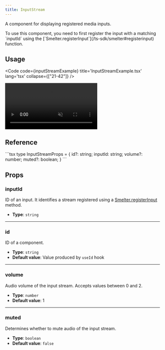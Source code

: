 ```yaml
---
title: InputStream
---
```


A component for displaying registered media inputs.

<Aside>To use this component, you need to first register the input with a matching `inputId` using the [`Smelter.registerInput`](/ts-sdk/smelter#registerinput) function.</Aside>

## Usage

<Code code={inputStreamExample} title='InputStreamExample.tsx' lang='tsx' collapse={["21-42"]} />

<CollapsibleDetails summaryTitle='Example output'>
  <video autoplay loop muted src={ExampleImage} alt="example output" />
</CollapsibleDetails>

## Reference

<CollapsibleDetails summaryTitle='Type definitions' open>
```tsx
type InputStreamProps = {
  id?: string;
  inputId: string;
  volume?: number;
  muted?: boolean;
}
```
</CollapsibleDetails>

## Props

### inputId
ID of an input. It identifies a stream registered using a [Smelter.registerInput](/ts-sdk/smelter#registerinput) method.

- **Type**: `string`

---

### id
ID of a component.

- **Type**: `string`
- **Default value**: Value produced by `useId` hook

---

### volume
Audio volume of the input stream. Accepts values between 0 and 2.

- **Type**: `number`
- **Default value**: 1

---

### muted
Determines whether to mute audio of the input stream.

- **Type**: `boolean`
- **Default value**: `false`
